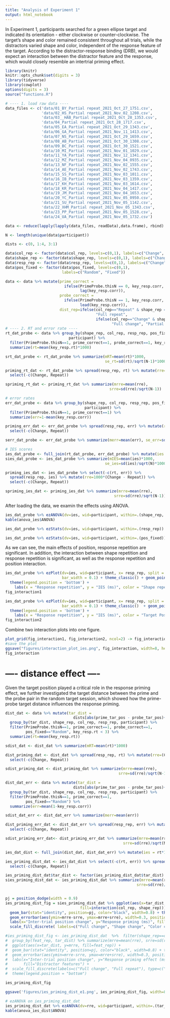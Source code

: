 ```yaml
---
title: "Analysis of Experiment 1"
output: html_notebook
---
```


In Experiment 1, participants searched for a green ellipse target and indicated its orientation - either clockwise or counter-clockwise. The target’s shape and color remained consistent throughout all trials, while the distractors varied shape and color, independent of the response feature of the target. According to the distractor-response binding (DRB), we would expect an interaction between the distractor feature and the response, which would closely resemble an intertrial priming effect.

```r
library(knitr)
knitr::opts_chunk$set(digits = 3)
library(tidyverse)
library(cowplot)
options(digits = 3)
source("functions.R")

# ---- 1. load raw data ----
data_files <- c('data/01_BY_Partial repeat_2021_Oct_27_1751.csv', 
                'data/02_HS_Partial repeat_2021_Nov_02_1208.csv',
                'data/03__HAB_Partial repeat_2021_Oct_28_1353.csv',
                'data/04_Partial repeat_2021_Oct_28_1717.csv',
                'data/05_EA_Partial repeat_2021_Oct_29_1343.csv',
                'data/06_GA_Partial repeat_2021_Nov_11_1413.csv',
                'data/07_NS_Partial repeat_2021_Oct_29_1659.csv',
                'data/08_AB_Partial repeat_2021_Oct_30_1308.csv',
                'data/09_BC_Partial repeat_2021_Oct_30_1521.csv',
                'data/10_MI_Partial repeat_2021_Nov_01_1029.csv',
                'data/11_YA_Partial repeat_2021_Nov_12_1341.csv',
                'data/12_MZ_Partial repeat_2021_Nov_04_0935.csv',
                'data/13_NF_Partial repeat_2021_Nov_02_1555.csv',
                'data/14_AE_Partial repeat_2021_Nov_02_1743.csv',
                'data/15_SS_Partial repeat_2021_Nov_03_1011.csv',
                'data/16_IB_Partial repeat_2021_Nov_03_1359.csv',
                'data/17_KH_Partial repeat_2021_Nov_03_1614.csv',
                'data/18_KR_Partial repeat_2021_Nov_04_1417.csv',
                'data/19_JM_Partial repeat_2021_Nov_04_1653.csv',
                'data/20_YC_Partial repeat_2021_Nov_05_0950.csv',
                'data/21_SU_Partial repeat_2021_Nov_05_1142.csv',
                'data/22_XHM_Partial repeat_2021_Nov_05_1343.csv',
                'data/23_PP_Partial repeat_2021_Nov_05_1528.csv',
                'data/24_UA_Partial repeat_2021_Nov_05_1732.csv')

data <- reduce(lapply(lapply(data_files, readData),data.frame), rbind)

N <- length(unique(data$participant))

dists <- c(0, 1:4, 3:1)

data$col_rep <- factor(data$col_rep, levels=c(0,1), labels=c("Change", "Repeat"))
data$shape_rep <- factor(data$shape_rep, levels=c(0,1), labels=c("Change", "Repeat"))
data$resp_rep <- factor(data$resp_rep, levels=c(0,1), labels=c("Change", "Repeat"))
data$pos_fixed <- factor(data$pos_fixed, levels=c(0,1), 
                         labels=c("Random", "Fixed"))

data <- data %>% mutate(prime_correct = 
                          ifelse(PrimeProbe.thisN == 0, key_resp.corr, 
                                 lag(key_resp.corr)), 
                        probe_correct = 
                          ifelse(PrimeProbe.thisN == 1, key_resp.corr, 
                                 lead(key_resp.corr)), 
                        dist_rep=ifelse(col_rep=="Repeat" & shape_rep == "Repeat",
                                        "Full repeat", 
                                        ifelse(col_rep=="Change" & shape_rep=="Change",
                                               "Full change", "Partial repeat")))
# ---- 2. RT and error rate ----
rt_dat_probe <- data %>% group_by(shape_rep, col_rep, resp_rep, pos_fixed, 
                            participant) %>%
  filter(PrimeProbe.thisN==1, prime_correct==1, probe_correct==1, key_resp.rt < 3, key_resp.rt > 0.2) %>%
  summarize(rt=mean(key_resp.rt)*1000) 

srt_dat_probe <- rt_dat_probe %>% summarize(mRT=mean(rt)*1000, 
                                            se_rt=sd(rt)/sqrt(N-1)*1000)

priming_rt_dat <- rt_dat_probe %>% spread(resp_rep, rt) %>% mutate(rre=1000*(Change - Repeat)) %>%
  select(-c(Change, Repeat))

spriming_rt_dat <- priming_rt_dat %>% summarize(mrre=mean(rre), 
                                              srre=sd(rre)/sqrt(N-1))

# error rates
err_dat_probe <- data %>% group_by(shape_rep, col_rep, resp_rep, pos_fixed, 
                                   participant) %>%
  filter(PrimeProbe.thisN==1, prime_correct==1) %>%
  summarize(err=1-mean(key_resp.corr)) 

priming_err_dat <- err_dat_probe %>% spread(resp_rep, err) %>% mutate(rre=(Change - Repeat)) %>%
  select(-c(Change, Repeat))

serr_dat_probe <- err_dat_probe %>% summarize(merr=mean(err), se_err=sd(err)/sqrt(n()-1))

# IES scores
ies_dat_probe <- full_join(rt_dat_probe, err_dat_probe) %>% mutate(ies = rt/(1-err))
sies_dat_probe <- ies_dat_probe %>% summarize(mIES=mean(ies)*1000, 
                                            se_ies=sd(ies)/sqrt(N)*1000)

priming_ies_dat <- ies_dat_probe %>% select(-c(rt, err)) %>% 
  spread(resp_rep, ies) %>% mutate(rre=1000*(Change - Repeat)) %>%
  select(-c(Change, Repeat))

spriming_ies_dat <- priming_ies_dat %>% summarize(mrre=mean(rre), 
                                                srre=sd(rre)/sqrt(N-1))
```
After loading the data, we examin the effects using ANOVA. 

```r
ies_dat_probe %>% ezANOVA(dv=ies, wid=participant, within=.(shape_rep, col_rep, pos_fixed, resp_rep)) -> anova_ies
kable(anova_ies$ANOVA)
```
```r
ies_dat_probe %>% ezStats(dv=ies, wid=participant, within=.(resp_rep)) 
```
```r
ies_dat_probe %>% ezStats(dv=ies, wid=participant, within=.(pos_fixed)) 
```

As we can see, the main effects of position, response repetition are significant. In addition, the interaction between shape repetition and response repetition is significant, as well as the response repetition and position interaction. 

```r
ies_dat_probe %>% ezPlot(dv=ies, wid=participant, x= resp_rep, split = shape_rep, within=.(resp_rep, shape_rep), 
                         bar_width = 0.1) + theme_classic() + geom_point(size=2, aes(color = shape_rep)) +
  theme(legend.position = 'bottom') + 
    labs(x = "Response repetition", y = "IES (ms)", color = "Shape repetition", linetype = "Shape repetition", shape = "Shape repetition") -> fig_interaction1
fig_interaction1

```
```r
ies_dat_probe %>% ezPlot(dv=ies, wid=participant, x= resp_rep, split = pos_fixed, within=.(resp_rep, pos_fixed), 
                         bar_width = 0.1) + theme_classic()  + geom_point(size=2, aes(color = pos_fixed)) +
  theme(legend.position = 'bottom') +
    labs(x = "Response repetition", y = "IES (ms)", color = "Target Position", linetype = "Target Position", shape = "Target Position") -> fig_interaction2
fig_interaction2
```

Combine two interaction plots into one figure. 

```r
plot_grid(fig_interaction1, fig_interaction2, ncol=2) -> fig_interaction
#save the plot
ggsave("figures/interaction_plot_ies.png", fig_interaction, width=8, height=4)
fig_interaction
```

# ---- distance effect ----

Given the target position played a critical role in the response priming effect, we further investigated the target distance between the prime and the probe pair in the random target session, which showed how the prime-probe target distance influences the response priming. 

```r

dist_dat <- data %>% mutate(tar_dist = 
                              dists[abs(prime_tar_pos - probe_tar_pos)+1]) %>%
  group_by(tar_dist, shape_rep, col_rep, resp_rep, participant) %>% 
  filter(PrimeProbe.thisN==1, prime_correct==1, probe_correct==1, 
         pos_fixed=="Random", key_resp.rt < 3) %>%
  summarize(rt=mean(key_resp.rt))

sdist_dat <- dist_dat %>% summarize(mRT=mean(rt)*1000)

dist_priming_dat <- dist_dat %>% spread(resp_rep, rt) %>% mutate(rre=(Change - Repeat)*1000) %>%
  select(-c(Change, Repeat))

sdist_priming_dat <- dist_priming_dat %>% summarize(mrre=mean(rre), 
                                                  srre=sd(rre)/sqrt(N-1))

dist_dat_err <- data %>% mutate(tar_dist = 
                              dists[abs(prime_tar_pos - probe_tar_pos)+1]) %>%
  group_by(tar_dist, shape_rep, col_rep, resp_rep, participant) %>% 
  filter(PrimeProbe.thisN==1, prime_correct==1,
         pos_fixed=="Random") %>%
  summarize(err=mean(1-key_resp.corr))

sdist_dat_err <- dist_dat_err %>% summarize(merr=mean(err))

dist_priming_err_dat <- dist_dat_err %>% spread(resp_rep, err) %>% mutate(rre=(Change - Repeat)) %>%
  select(-c(Change, Repeat))

sdist_priming_err_dat<- dist_priming_err_dat %>% summarize(mrre=mean(rre), 
                                                    srre=sd(rre)/sqrt(N-1))

ies_dat_dist <- full_join(dist_dat, dist_dat_err) %>% mutate(ies = rt*1000/(1-err))

ies_priming_dist_dat <- ies_dat_dist %>% select(-c(rt, err)) %>% spread(resp_rep, ies) %>% mutate(rre=(Change - Repeat)) %>%
  select(-c(Change, Repeat))

ies_priming_dist_dat$tar_dist <- factor(ies_priming_dist_dat$tar_dist)
sies_priming_dist_dat <- ies_priming_dist_dat %>% summarize(mrre=mean(rre), 
                                                          srre=sd(rre)/sqrt(N-1))


pj = position_dodge(width = 0.9)
ies_priming_dist_fig = sies_priming_dist_dat %>% ggplot(aes(x=tar_dist, y=mrre, 
                                 fill=interaction(col_rep, shape_rep))) +
  geom_bar(stat="identity", position=pj, color="black", width=0.8) + theme_classic() + 
  geom_errorbar(aes(ymin=mrre-srre, ymax=mrre+srre), width=0.3, position=pj) +
  labs(x="Inter-trial position change", y="Response priming (ms)", fill="Distractor features") + 
  scale_fill_discrete( labels=c("Full change", "Shape change", "Color change", "Full repeat"))

#ies_priming_dist_fig <- ies_priming_dist_dat  %>%  filter(shape_rep==col_rep) %>% mutate(feat_rep=shape_rep) %>% 
#  group_by(feat_rep, tar_dist) %>% summarize(mrre=mean(rre), srre=sd(rre)/sqrt(N-1)) %>%
#  ggplot(aes(x=tar_dist, y=mrre, fill=feat_rep)) +
#  geom_bar(stat="identity", position=pj, color="black", width=0.8) + theme_classic() + 
#  geom_errorbar(aes(ymin=mrre-srre, ymax=mrre+srre), width=0.3, position=pj) +
#  labs(x="Inter-trial position change", y="Response priming effect (ms)", 
#       fill="Distractor features") + 
#  scale_fill_discrete(labels=c("Full change", "Full repeat"), type=c("#2A9D8F", "#E76F51")) + 
#  theme(legend.position = "bottom")

ies_priming_dist_fig

ggsave('figures/ies_priming_dist_e1.png', ies_priming_dist_fig, width=8, height=3)

```
```r
# ezANOVA on ies_priming_dist_dat
ies_priming_dist_dat %>% ezANOVA(dv=rre, wid=participant, within=.(tar_dist, shape_rep, col_rep)) -> anova_ies_dist
kable(anova_ies_dist$ANOVA)
```


